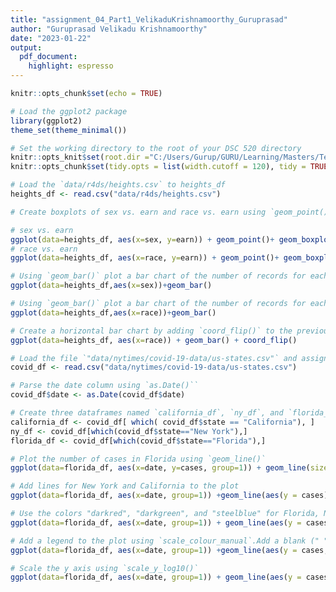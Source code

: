 ```yaml
---
title: "assignment_04_Part1_VelikaduKrishnamoorthy_Guruprasad"
author: "Guruprasad Velikadu Krishnamoorthy"
date: "2023-01-22"
output: 
  pdf_document: 
    highlight: espresso
---
```


```r
knitr::opts_chunk$set(echo = TRUE)
```



```r
# Load the ggplot2 package
library(ggplot2)
theme_set(theme_minimal())
```


```r
# Set the working directory to the root of your DSC 520 directory
knitr::opts_knit$set(root.dir ="C:/Users/Gurup/GURU/Learning/Masters/Term_2/DSC520_T302_Statistics_for_Data_Science/Week_1/forked_example/dsc520_Week_1_Assignment_forkedExample")
knitr::opts_chunk$set(tidy.opts = list(width.cutoff = 120), tidy = TRUE)
```

```r
# Load the `data/r4ds/heights.csv` to heights_df
heights_df <- read.csv("data/r4ds/heights.csv")
```

```r
# Create boxplots of sex vs. earn and race vs. earn using `geom_point()` and `geom_boxplot()` 

# sex vs. earn
ggplot(data=heights_df, aes(x=sex, y=earn)) + geom_point()+ geom_boxplot()
# race vs. earn
ggplot(data=heights_df, aes(x=race, y=earn)) + geom_point()+ geom_boxplot()
```

```r
# Using `geom_bar()` plot a bar chart of the number of records for each `sex`
ggplot(data=heights_df,aes(x=sex))+geom_bar()
```


```r
# Using `geom_bar()` plot a bar chart of the number of records for each race
ggplot(data=heights_df,aes(x=race))+geom_bar()
```


```r
# Create a horizontal bar chart by adding `coord_flip()` to the previous plot
ggplot(data=heights_df, aes(x=race)) + geom_bar() + coord_flip()
```


```r
# Load the file `"data/nytimes/covid-19-data/us-states.csv"` and assign it to the `covid_df` dataframe
covid_df <- read.csv("data/nytimes/covid-19-data/us-states.csv")
```


```r
# Parse the date column using `as.Date()``
covid_df$date <- as.Date(covid_df$date)
```

```r
# Create three dataframes named `california_df`, `ny_df`, and `florida_df` containing the data from California, New York, and Florida
california_df <- covid_df[ which( covid_df$state == "California"), ]
ny_df <- covid_df[which(covid_df$state=="New York"),]
florida_df <- covid_df[which(covid_df$state=="Florida"),]
```

```r
# Plot the number of cases in Florida using `geom_line()`
ggplot(data=florida_df, aes(x=date, y=cases, group=1)) + geom_line(size=1)
```


```r
# Add lines for New York and California to the plot
ggplot(data=florida_df, aes(x=date, group=1)) +geom_line(aes(y = cases)) +geom_line(data=ny_df, aes(y = cases)) + geom_line(data=california_df, aes(y = cases))
```


```r
# Use the colors "darkred", "darkgreen", and "steelblue" for Florida, New York, and California
ggplot(data=florida_df, aes(x=date, group=1)) + geom_line(aes(y = cases), color = "darkred") + geom_line(data=ny_df, aes(y = cases), color="darkgreen") + geom_line(data=california_df, aes(y = cases), color="steelblue")
```


```r
# Add a legend to the plot using `scale_colour_manual`.Add a blank (" ") label to the x-axis and the label "Cases" to the y axis
ggplot(data=florida_df, aes(x=date, group=1)) +geom_line(aes(y = cases, colour = "Florida")) +  geom_line(data=ny_df, aes(y = cases,colour="New York")) + geom_line(data=california_df, aes(y = cases, colour="California")) +scale_colour_manual("",breaks = c("Florida", "New York","California"),                      values = c("darkred", "darkgreen", "steelblue")) +  xlab(" ") + ylab("Cases")
```




```r
# Scale the y axis using `scale_y_log10()`
ggplot(data=florida_df, aes(x=date, group=1)) + geom_line(aes(y = cases, colour = "Florida")) + geom_line(data=ny_df, aes(y = cases,colour="New York")) +geom_line(data=california_df, aes(y = cases, colour="California")) +scale_colour_manual("",breaks = c("Florida", "New York","California"),                     values = c("darkred", "darkgreen", "steelblue")) +  xlab(" ") + ylab("Cases") + scale_y_log10()
```


